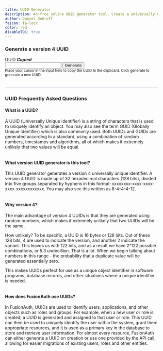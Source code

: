 ```yaml
---
title: UUID Generator
description: Ad-free online UUID generator tool. Create a universally unique identifier (UUID) for free!
author: Daniel DeGroff
faIcon: fa-lock
color: red
disableTOC: true
---
```


<h3>Generate a version 4 UUID</h3>
<div class="mb-5">
  <form id="uuid-form" class="full">
    <div class="form-row">
      <label for="random-uuid">
        UUID
        <span class="copied"><strong><em>Copied</em></strong></span>
      </label>
      <div class="input-addon-group">
        <input id="random-uuid" type="text" class="monospace" autocomplete="off" spellcheck="false" autocapitalize="off" data-clipboard-target="#random-uuid"/>
        <button class="blue button" type="button">
          <i class="fad fa-sync"></i>
          <span class="text"> Generate </span>
        </button>
      </div>
    </div>
    <div class="mb-4">
      <sub>Place your cursor in the input field to copy the UUID to the clipboard. Click generate to generate a new UUID.</sub>
    </div>
  </form>
</div>

<h3 style="border-top: 1px solid #CBD5E1; padding-top: 25px; margin-top: 35px;">UUID Frequently Asked Questions</h3>
<h4>What is a UUID?</h4>
<p style="margin-bottom: 35px;">A UUID (Universally Unique Identifier) is a string of characters that is used to uniquely identify an object. You may also see the term GUID (Globally Unique Identifier) which is also commonly used. Both UUIDs and GUIDs are generated according to a standard, using a combination of random numbers, timestamps and algorithms, all of which makes it extremely unlikely that two values will be equal.</p>
<h4>What version UUID generator is this tool?</h4>
<p style="margin-bottom: 35px;">This UUID generator generates a version 4 universally unique identifier. A version 4 UUID is made up of 32 hexadecimal characters (128 bits), divided into five groups separated by hyphens in this format: xxxxxxxx-xxxx-xxxx-xxxx-xxxxxxxxxxxx. You may also see this written as 8-4-4-4-12.</p>
<h4>Why version 4?</h4>
<p>
The main advantage of version 4 UUIDs is that they are generated using random numbers, which makes it extremely unlikely that two UUIDs will be the same.
</p>
<p>How unlikely? To be specific, a UUID is 16 bytes or 128 bits. Out of these 128 bits, 4 are used to indicate the version, and another 2 indicate the variant. This leaves us with 122 bits, and as a result we have 2^122 possible combinations, or 5.3 undecillion. That is a lot. When we begin talking about numbers in this range - the probability that a duplicate value will be generated essentially zero.</p>
<p style="margin-bottom: 35px;">
This makes UUIDs perfect for use as a unique object identifier in software programs, database records, and other situations where a unique identifier is needed.
</p>
<h4>How does FusionAuth use UUIDs? </h4>
<p> In FusionAuth, UUIDs are used to identify users, applications, and other objects such as roles and groups. For example, when a new user or role is created, a UUID is generated and assigned to that user or role. This UUID can then be used to uniquely identify the user within the system, grant them appropriate resources, and it is used as a primary key in the database to store and retrieve user information. For almost every resource, FusionAuth can either generate a UUID on creation or use one provided by the API call, allowing for easier migrations of existing users, roles and other entities.</p>

<script type="text/javascript" src="/js/UUIDGenerator-0.1.0.js" defer></script>
